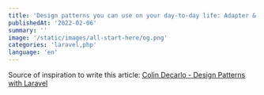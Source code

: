 ```yaml
---
title: 'Design patterns you can use on your day-to-day life: Adapter & Strategy'
publishedAt: '2022-02-06'
summary: ''
image: '/static/images/all-start-here/og.png'
categories: 'laravel,php'
language: 'en'
---
```


Source of inspiration to write this article: [Colin Decarlo - Design Patterns with Laravel](https://www.youtube.com/watch?v=e4ugSgGaCQ0)
